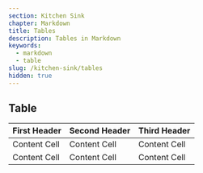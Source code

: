 ```yaml
---
section: Kitchen Sink
chapter: Markdown
title: Tables
description: Tables in Markdown
keywords:
  - markdown
  - table
slug: /kitchen-sink/tables
hidden: true
---
```


## Table

| First Header | Second Header | Third Header |
| ------------ | ------------- | ------------ |
| Content Cell | Content Cell  | Content Cell |
| Content Cell | Content Cell  | Content Cell |
